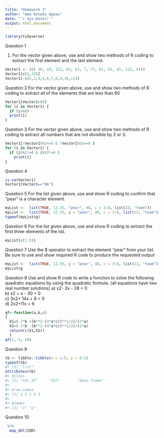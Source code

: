```yaml
---
title: "Homework 3"
author: "Ama Konadu Appau"
date: "`r Sys.Date()`"
output: html_document
---
```


```r
library(tidyverse)
```


Question 1

1)  For the vector given above, use and show two methods of R coding to extract the first 
element and the last element.
```r
Vector1 <- (c( 10, 19, 121, 83, 63, 7, 77, 61, 51, 97, 123, 41))
Vector1[c(1,12)]
Vector1[-c(2,3,4,5,6,7,8,9,10,11)]
```

Question 2
For the vector given above, use and show two methods of R coding to extract all of the 
elements that are less than 60
```r
Vector1[Vector1>60]
for (i in Vector1) {
  if (i>60)
  print(i)
}
```
Question 3
For the vector given above, use and show two methods of R coding to extract all numbers
that are not divisible by 2 or 3.
```r
Vector1[!Vector1%%2==0 & !Vector1%%3==0 ]
for (i in Vector1) {
  if (i%%2!=0 & i%%3!=0 )
    print(i)
}
```
Question 4
```r
is.na(Vector1)
Vector1[Vector1=="NA"]
```
Question 5
 For the list given above, use and show R coding to confirm that “pear” is a character 
element.
```r
myList <-  list(TRUE, 12.35, "pear", 48, c = 3:8, list(23, "team"))
myList <-  list(TRUE, 12.35, g = "pear", 48, c = 3:8, list(23, "team"))
typeof(myList$g)
```
Question 6
For the list given above, use and show R coding to extract the first three elements of the list.
```r
myList[c(1:3)]
```
Question 7
Use the $ operator to extract the element “pear” from your list. Be sure to use and show 
required R code to produce the requested output
```r
myList <-  list(TRUE, 12.35, g = "pear", 48, c = 3:8, list(23, "team"))
myList$g
```

Question 8
 Use and show R code to write a function to solve the following quadratic equations by using 
the quadratic formula.  (all equations have two real number solutions)
a)  x2- 3x - 28 = 0                                                                                                                                              
b)  x2 + x  - 30 = 0                                                                                                                                           
c) 3x2+ 14x + 8 = 0                                                                                                                                        
d) 2x2+11x = 6
```r

qf<-function(a,b,c)
{
  X1=(-1*b +(b**2-(4*a*c))**1/2)/(2*a)
  X2=(-1*b -(b**2-(4*a*c))**1/2)/(2*a)
  return(c(X1,X2))
  }
qf(1,-3,-28)
```
Question 9

```r
tb <- tibble::tibble(x = 1:5, y = 5:1)
typeof(tb)
#> [1] "list"
attributes(tb)
#> $class
#> [1] "tbl_df"     "tbl"        "data.frame"
#> 
#> $row.names
#> [1] 1 2 3 4 5
#> 
#> $names
#> [1] "x" "y"
```


Question 10
```r
 %>%
  map_dbl(IQR)
```






